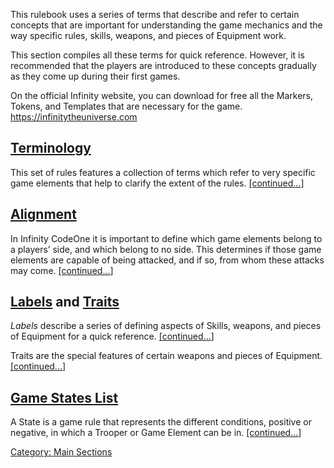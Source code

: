 {{section-main-sections}}
{{section-glossary}}


This rulebook uses a series of terms that describe and refer to certain concepts that are important for understanding the game mechanics and the way specific rules, skills, weapons, and pieces of Equipment work.

This section compiles all these terms for quick reference. However, it is recommended that the players are introduced to these concepts gradually as they come up during their first games.

{{Remember-start}}
On the official Infinity website, you can download for free all the Markers, Tokens, and Templates that are necessary for the game. https://infinitytheuniverse.com
{{remember-end}}


== [[Terminology]] ==
This set of rules features a collection of terms which refer to very specific game elements that help to clarify the extent of the rules. [[Terminology|[continued...]]]


== [[Alignment]] ==
In Infinity CodeOne it is important to define which game elements belong to a players’ side, and which belong to no side. This determines if those game elements are capable of being attacked, and if so, from whom these attacks may come. [[Alignment|[continued...]]]


== [[Labels]] and [[Traits]] ==
''Labels'' describe a series of defining aspects of Skills, weapons, and pieces of Equipment for a quick reference. [[Labels|[continued...]]]

Traits are the special features of certain weapons and pieces of Equipment. [[Traits|[continued...]]]


== [[Game States List]] ==
A State is a game rule that represents the different conditions, positive or negative, in which a Trooper or Game Element can be in. [[Game States List|[continued...]]]


{{section-main-sections}}



[[Category: Main Sections]]